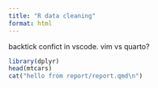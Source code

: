 ```yaml
---
title: "R data cleaning"
format: html
---
```


backtick confict in vscode. vim vs quarto?  

```r
library(dplyr)
head(mtcars)
cat("hello from report/report.qmd\n")
```
